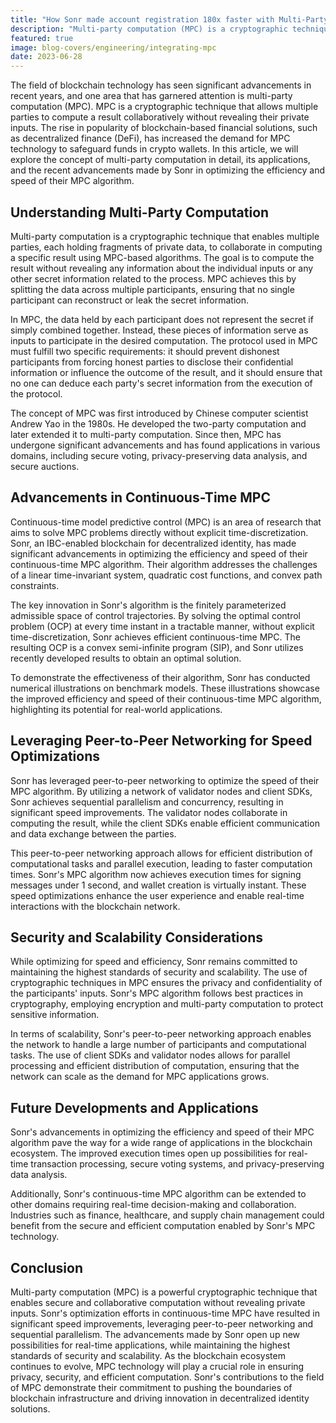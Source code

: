 ```yaml
---
title: "How Sonr made account registration 180x faster with Multi-Party Computation (MPC)"
description: "Multi-party computation (MPC) is a cryptographic technique that enables secure and collaborative computation without revealing private inputs. Sonr has made significant advancements in optimizing the efficiency and speed of their continuous-time MPC algorithm, leveraging peer-to-peer networking and sequential parallelism. These improvements open up possibilities for real-time applications while maintaining security and scalability. Sonr's contributions to the field of MPC demonstrate their commitment to driving innovation in decentralized identity solutions."
featured: true
image: blog-covers/engineering/integrating-mpc
date: 2023-06-28
---
```


The field of blockchain technology has seen significant advancements in recent years, and one area that has garnered attention is multi-party computation (MPC). MPC is a cryptographic technique that allows multiple parties to compute a result collaboratively without revealing their private inputs. The rise in popularity of blockchain-based financial solutions, such as decentralized finance (DeFi), has increased the demand for MPC technology to safeguard funds in crypto wallets. In this article, we will explore the concept of multi-party computation in detail, its applications, and the recent advancements made by Sonr in optimizing the efficiency and speed of their MPC algorithm.

## Understanding Multi-Party Computation

Multi-party computation is a cryptographic technique that enables multiple parties, each holding fragments of private data, to collaborate in computing a specific result using MPC-based algorithms. The goal is to compute the result without revealing any information about the individual inputs or any other secret information related to the process. MPC achieves this by splitting the data across multiple participants, ensuring that no single participant can reconstruct or leak the secret information.

In MPC, the data held by each participant does not represent the secret if simply combined together. Instead, these pieces of information serve as inputs to participate in the desired computation. The protocol used in MPC must fulfill two specific requirements: it should prevent dishonest participants from forcing honest parties to disclose their confidential information or influence the outcome of the result, and it should ensure that no one can deduce each party's secret information from the execution of the protocol.

The concept of MPC was first introduced by Chinese computer scientist Andrew Yao in the 1980s. He developed the two-party computation and later extended it to multi-party computation. Since then, MPC has undergone significant advancements and has found applications in various domains, including secure voting, privacy-preserving data analysis, and secure auctions.

## Advancements in Continuous-Time MPC

Continuous-time model predictive control (MPC) is an area of research that aims to solve MPC problems directly without explicit time-discretization. Sonr, an IBC-enabled blockchain for decentralized identity, has made significant advancements in optimizing the efficiency and speed of their continuous-time MPC algorithm. Their algorithm addresses the challenges of a linear time-invariant system, quadratic cost functions, and convex path constraints.

The key innovation in Sonr's algorithm is the finitely parameterized admissible space of control trajectories. By solving the optimal control problem (OCP) at every time instant in a tractable manner, without explicit time-discretization, Sonr achieves efficient continuous-time MPC. The resulting OCP is a convex semi-infinite program (SIP), and Sonr utilizes recently developed results to obtain an optimal solution.

To demonstrate the effectiveness of their algorithm, Sonr has conducted numerical illustrations on benchmark models. These illustrations showcase the improved efficiency and speed of their continuous-time MPC algorithm, highlighting its potential for real-world applications.

## Leveraging Peer-to-Peer Networking for Speed Optimizations

Sonr has leveraged peer-to-peer networking to optimize the speed of their MPC algorithm. By utilizing a network of validator nodes and client SDKs, Sonr achieves sequential parallelism and concurrency, resulting in significant speed improvements. The validator nodes collaborate in computing the result, while the client SDKs enable efficient communication and data exchange between the parties.

This peer-to-peer networking approach allows for efficient distribution of computational tasks and parallel execution, leading to faster computation times. Sonr's MPC algorithm now achieves execution times for signing messages under 1 second, and wallet creation is virtually instant. These speed optimizations enhance the user experience and enable real-time interactions with the blockchain network.

## Security and Scalability Considerations

While optimizing for speed and efficiency, Sonr remains committed to maintaining the highest standards of security and scalability. The use of cryptographic techniques in MPC ensures the privacy and confidentiality of the participants' inputs. Sonr's MPC algorithm follows best practices in cryptography, employing encryption and multi-party computation to protect sensitive information.

In terms of scalability, Sonr's peer-to-peer networking approach enables the network to handle a large number of participants and computational tasks. The use of client SDKs and validator nodes allows for parallel processing and efficient distribution of computation, ensuring that the network can scale as the demand for MPC applications grows.

## Future Developments and Applications

Sonr's advancements in optimizing the efficiency and speed of their MPC algorithm pave the way for a wide range of applications in the blockchain ecosystem. The improved execution times open up possibilities for real-time transaction processing, secure voting systems, and privacy-preserving data analysis.

Additionally, Sonr's continuous-time MPC algorithm can be extended to other domains requiring real-time decision-making and collaboration. Industries such as finance, healthcare, and supply chain management could benefit from the secure and efficient computation enabled by Sonr's MPC technology.

## Conclusion

Multi-party computation (MPC) is a powerful cryptographic technique that enables secure and collaborative computation without revealing private inputs. Sonr's optimization efforts in continuous-time MPC have resulted in significant speed improvements, leveraging peer-to-peer networking and sequential parallelism. The advancements made by Sonr open up new possibilities for real-time applications, while maintaining the highest standards of security and scalability. As the blockchain ecosystem continues to evolve, MPC technology will play a crucial role in ensuring privacy, security, and efficient computation. Sonr's contributions to the field of MPC demonstrate their commitment to pushing the boundaries of blockchain infrastructure and driving innovation in decentralized identity solutions.
